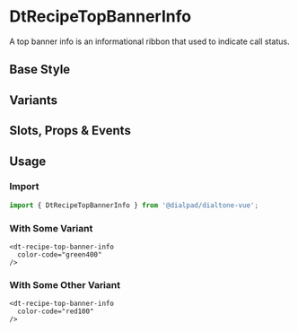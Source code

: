 
# DtRecipeTopBannerInfo

<Subtitle>
  A top banner info is an informational ribbon that used to indicate call status.
</Subtitle>

## Base Style

<Canvas>
  <Story id="recipes-notices-top-banner-info--default" />
</Canvas>

## Variants

<Canvas>
  <Story id="recipes-notices-top-banner-info--variants" />
</Canvas>

## Slots, Props & Events

<ArgsTable story={PRIMARY_STORY} />

## Usage

### Import

```jsx
import { DtRecipeTopBannerInfo } from '@dialpad/dialtone-vue';
```

### With Some Variant

```vue
<dt-recipe-top-banner-info
  color-code="green400"
/>
```

### With Some Other Variant

```vue
<dt-recipe-top-banner-info
  color-code="red100"
/>
```

